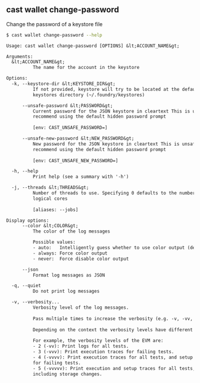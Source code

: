 ## cast wallet change-password

Change the password of a keystore file

```bash
$ cast wallet change-password --help
```

```txt
Usage: cast wallet change-password [OPTIONS] &lt;ACCOUNT_NAME&gt;

Arguments:
  &lt;ACCOUNT_NAME&gt;
          The name for the account in the keystore

Options:
  -k, --keystore-dir &lt;KEYSTORE_DIR&gt;
          If not provided, keystore will try to be located at the default
          keystores directory (~/.foundry/keystores)

      --unsafe-password &lt;PASSWORD&gt;
          Current password for the JSON keystore in cleartext This is unsafe, we
          recommend using the default hidden password prompt
          
          [env: CAST_UNSAFE_PASSWORD=]

      --unsafe-new-password &lt;NEW_PASSWORD&gt;
          New password for the JSON keystore in cleartext This is unsafe, we
          recommend using the default hidden password prompt
          
          [env: CAST_UNSAFE_NEW_PASSWORD=]

  -h, --help
          Print help (see a summary with '-h')

  -j, --threads &lt;THREADS&gt;
          Number of threads to use. Specifying 0 defaults to the number of
          logical cores
          
          [aliases: --jobs]

Display options:
      --color &lt;COLOR&gt;
          The color of the log messages

          Possible values:
          - auto:   Intelligently guess whether to use color output (default)
          - always: Force color output
          - never:  Force disable color output

      --json
          Format log messages as JSON

  -q, --quiet
          Do not print log messages

  -v, --verbosity...
          Verbosity level of the log messages.
          
          Pass multiple times to increase the verbosity (e.g. -v, -vv, -vvv).
          
          Depending on the context the verbosity levels have different meanings.
          
          For example, the verbosity levels of the EVM are:
          - 2 (-vv): Print logs for all tests.
          - 3 (-vvv): Print execution traces for failing tests.
          - 4 (-vvvv): Print execution traces for all tests, and setup traces
          for failing tests.
          - 5 (-vvvvv): Print execution and setup traces for all tests,
          including storage changes.
```